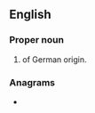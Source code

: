 {{also|slůně}}
==English==

===Proper noun===
{{en-proper noun}}

# {{surname|lang=en|rare|from=German|dot=}} of German origin.

===Anagrams===
* {{anagrams|en|a=elnsu|lunes|sulen}}
